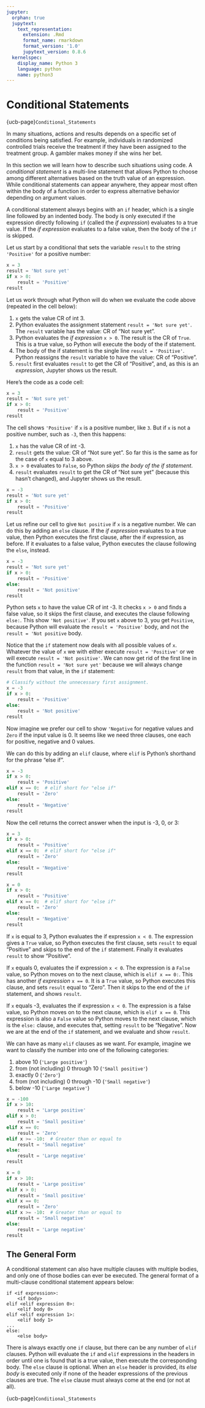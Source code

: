 ```yaml
---
jupyter:
  orphan: true
  jupytext:
    text_representation:
      extension: .Rmd
      format_name: rmarkdown
      format_version: '1.0'
      jupytext_version: 0.8.6
  kernelspec:
    display_name: Python 3
    language: python
    name: python3
---
```


# Conditional Statements

{ucb-page}`Conditional_Statements`

In many situations, actions and results depends on a specific set of
conditions being satisfied. For example, individuals in randomized
controlled trials receive the treatment if they have been assigned to
the treatment group. A gambler makes money if she wins her bet. 

In this section we will learn how to describe such situations using
code. A *conditional statement* is a multi-line statement that allows
Python to choose among different alternatives based on the truth value
of an expression. While conditional statements can appear anywhere,
they appear most often within the body of a function in order to
express alternative behavior depending on argument values.

A conditional statement always begins with an `if` header, which is a single
line followed by an indented body. The body is only executed if the expression
directly following `if` (called the *if expression*) evaluates to a true value.
If the *if expression* evaluates to a false value, then the body of the `if` is
skipped.

Let us start by a conditional that sets the variable `result` to the string
`'Positive'`  for a positive number:

```python
x = 3
result = 'Not sure yet'
if x > 0:
    result = 'Positive'
result
```

Let us work through what Python will do when we evaluate the code above
(repeated in the cell below):

1. `x` gets the value CR of int 3.
2.   Python evaluates the assignment statement `result = 'Not sure yet'`. The
     `result` variable has the value: CR of "Not sure yet".
3.   Python evaluates the *if expression* `x > 0`.  The result is the
     CR of `True`.  This is a true value, so Python will execute the body of
     the if statement.
4.   The body of the if statement is the single line `result = 'Positive'`.
     Python reassigns the `result` variable to have the value: CR of
     "Positive".
1.   `result` first evaluates `result` to get the CR of "Positive", and, as
     this is an *expression*, Jupyter shows us the result.

Here's the code as a code cell:

```python
x = 3
result = 'Not sure yet'
if x > 0:
    result = 'Positive'
result
```

The cell shows `'Positive'` if `x` is a positive number, like `3`. But if `x`
is not a positive number, such as `-3`, then this happens:

1. `x` has the value CR of int -3.
1. `result` gets the value: CR of "Not sure yet".  So far this is the same as
   for the case of `x` equal to 3 above.
1. `x > 0` evaluates to `False`, so Python *skips the body of the if
   statement*.
1. `result` evaluates `result` to get the CR of "Not sure yet" (because this
   hasn't changed), and Jupyter shows us the result.

```python
x = -3
result = 'Not sure yet'
if x > 0:
    result = 'Positive'
result
```

Let us refine our cell to give `Not positive` if `x` is a negative number. We
can do this by adding an `else` clause.  If the *if expression* evaluates to a
true value, then Python executes the first clause, after the if expression, as
before.  If it evaluates to a false value, Python executes the clause following
the `else`, instead.

```python
x = -3
result = 'Not sure yet'
if x > 0:
    result = 'Positive'
else:
    result = 'Not positive'
result
```

Python sets `x` to have the value CR of int -3.  It checks `x > 0` and finds a
false value, so it skips the first clause, and executes the clause following
`else:`. This show `'Not positive'`.  If you set `x` above to 3, you get
`Positive`, because Python will evaluate the `result = 'Positive'` body, and
not the `result = 'Not positive` body.

Notice that the `if` statement now deals with all possible values of `x`.
Whatever the value of `x` we with either execute `result = 'Positive'` or we
will execute `result = 'Not positive'`.  We can now get rid of the first line
in the function `result = 'Not sure yet'` because we will always change
`result` from that value, in the `if` statement:

```python
# Classify without the unnecessary first assignment.
x = -3
if x > 0:
    result = 'Positive'
else:
    result = 'Not positive'
result
```

Now imagine we prefer our cell to show `'Negative` for negative values and
`Zero` if the input value is 0.  It seems like we need three clauses, one each
for positive, negative and 0 values.

We can do this by adding an `elif` clause, where `elif` is Python's
shorthand for the phrase "else if".

```python
x = -3
if x > 0:
    result = 'Positive'
elif x == 0:  # elif short for "else if"
    result = 'Zero'
else:
    result = 'Negative'
result
```

Now the cell returns the correct answer when the input is -3, 0, or 3:

```python
x = 3
if x > 0:
    result = 'Positive'
elif x == 0:  # elif short for "else if"
    result = 'Zero'
else:
    result = 'Negative'
result
```

```python
x = 0
if x > 0:
    result = 'Positive'
elif x == 0:  # elif short for "else if"
    result = 'Zero'
else:
    result = 'Negative'
result
```

If `x` is equal to 3, Python evaluates the if expression `x < 0`.  The
expression gives a `True` value, so Python executes the first clause, sets
`result` to equal "Positive" and skips to the end of the `if` statement.
Finally it evaluates `result` to show "Positive".

If `x` equals 0, evaluates the if expression `x < 0`.  The expression is a
`False` value, so Python moves on to the next clause, which is `elif x == 0:`.
This has another *if expression* `x == 0`.  It is a `True` value, so Python
executes this clause, and sets `result` equal to "Zero".  Then it skips to the
end of the `if` statement, and shows `result`.

If `x` equals -3, evaluates the if expression `x < 0`.  The expression is a
false value, so Python moves on to the next clause, which is `elif x == 0`.
This expression is also a `False` value so Python moves to the next clause,
which is the `else:` clause, and executes that, setting `result` to be
"Negative". Now we are at the end of the `if` statement, and we evaluate and
show `result`.

We can have as many `elif` clauses as we want.  For example, imagine we
want to classify the number into one of the following categories:

1. above 10 (`'Large positive'`)
1. from (not including) 0 through 10 (`'Small positive'`)
1. exactly 0 (`'Zero'`)
1. from (not including) 0 through -10 (`'Small negative'`)
1. below -10 (`'Large negative'`)


```python
x = -100
if x > 10:
    result = 'Large positive'
elif x > 0:
    result = 'Small positive'
elif x == 0:
    result = 'Zero'
elif x >= -10:  # Greater than or equal to
    result = 'Small negative'
else:
    result = 'Large negative'
result
```

```python
x = 0
if x > 10:
    result = 'Large positive'
elif x > 0:
    result = 'Small positive'
elif x == 0:
    result = 'Zero'
elif x >= -10:  # Greater than or equal to
    result = 'Small negative'
else:
    result = 'Large negative'
result
```

## The General Form

A conditional statement can also have multiple clauses with multiple bodies, and only one of those bodies can ever be executed. The general format of a multi-clause conditional statement appears below:

```
if <if expression>:
    <if body>
elif <elif expression 0>:
    <elif body 0>
elif <elif expression 1>:
    <elif body 1>
...
else:
    <else body>
```

There is always exactly one `if` clause, but there can be any number of `elif`
clauses. Python will evaluate the `if` and `elif` expressions in the headers in
order until one is found that is a true value, then execute the corresponding
body. The `else` clause is optional. When an `else` header is provided, its
*else body* is executed only if none of the header expressions of the previous
clauses are true. The `else` clause must always come at the end (or not at
all).

{ucb-page}`Conditional_Statements`
